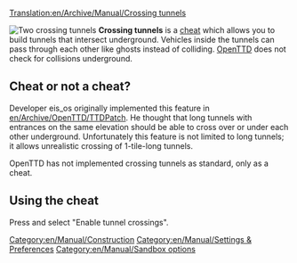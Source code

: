 [[Translation:en/Archive/Manual/Crossing tunnels]]

[[File:en/Archive/Manual/Crossing Tunnels.png|right|frame|Two crossing tunnels]]
'''Crossing tunnels''' is a [[en/Manual/Sandbox options|cheat]] which allows you to build tunnels that intersect underground. Vehicles inside the tunnels can pass through each other like ghosts instead of colliding. [[en/Manual/Main Page|OpenTTD]] does not check for collisions underground.

== Cheat or not a cheat? ==
Developer eis_os originally implemented this feature in [[en/Archive/OpenTTD/TTDPatch]]. He thought that long tunnels with entrances on the same elevation should be able to cross over or under each other underground. Unfortunately this feature is not limited to long tunnels; it allows unrealistic crossing of 1-tile-long tunnels. 

OpenTTD has not implemented crossing tunnels as standard, only as a cheat.

== Using the cheat ==
Press {{en/Keypress|Ctrl|Alt|C}} and select "Enable tunnel crossings".

[[Category:en/Manual/Construction]]
[[Category:en/Manual/Settings & Preferences]]
[[Category:en/Manual/Sandbox options]]